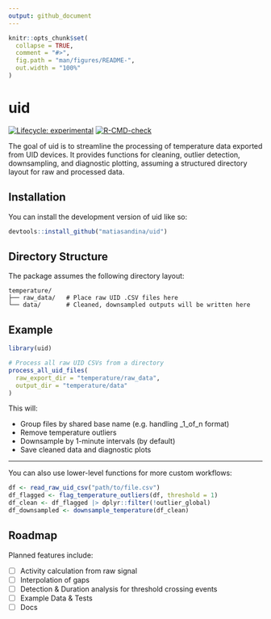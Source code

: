 ```yaml
---
output: github_document
---
```


<!-- README.md is generated from README.Rmd. Please edit that file -->

```r
knitr::opts_chunk$set(
  collapse = TRUE,
  comment = "#>",
  fig.path = "man/figures/README-",
  out.width = "100%"
)
```

# uid

<!-- badges: start -->
[![Lifecycle: experimental](https://img.shields.io/badge/lifecycle-experimental-orange.svg)](https://lifecycle.r-lib.org/articles/stages.html#experimental)
[![R-CMD-check](https://github.com/matiasandina/uid/actions/workflows/R-CMD-check.yaml/badge.svg)](https://github.com/matiasandina/uid/actions/workflows/R-CMD-check.yaml)
<!-- badges: end -->

The goal of uid is to streamline the processing of temperature data exported from UID devices. It provides functions for cleaning, outlier detection, downsampling, and diagnostic plotting, assuming a structured directory layout for raw and processed data.

## Installation

You can install the development version of uid like so:

```r
devtools::install_github("matiasandina/uid")
```

## Directory Structure

The package assumes the following directory layout:

```
temperature/
├── raw_data/   # Place raw UID .CSV files here
└── data/       # Cleaned, downsampled outputs will be written here
```

## Example

```r
library(uid)

# Process all raw UID CSVs from a directory
process_all_uid_files(
  raw_export_dir = "temperature/raw_data",
  output_dir = "temperature/data"
)
```

This will:

- Group files by shared base name (e.g. handling _1_of_n format)
- Remove temperature outliers
- Downsample by 1-minute intervals (by default)
- Save cleaned data and diagnostic plots

***

You can also use lower-level functions for more custom workflows:

```r
df <- read_raw_uid_csv("path/to/file.csv")
df_flagged <- flag_temperature_outliers(df, threshold = 1)
df_clean <- df_flagged |> dplyr::filter(!outlier_global)
df_downsampled <- downsample_temperature(df_clean)

```

## Roadmap

Planned features include:

- [ ] Activity calculation from raw signal
- [ ] Interpolation of gaps
- [ ] Detection & Duration analysis for threshold crossing events
- [ ] Example Data & Tests
- [ ] Docs

